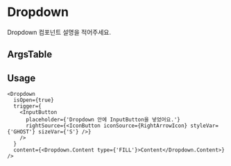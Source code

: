 
<Meta of={DropdownStories} />

# Dropdown

Dropdown 컴포넌트 설명을 적어주세요.

<Canvas of={DropdownStories.Playground} />


## ArgsTable

<ArgsTable of={Dropdown} />

<ArgsTable of={DropdownContent} />

## Usage

```
<Dropdown
  isOpen={true}
  trigger={
    <InputButton
      placeholder={'Dropdown 안에 InputButton을 넣었어요.'}
      rightSource={<IconButton iconSource={RightArrowIcon} styleVar={'GHOST'} sizeVar={'S'} />}
    />
  }
  content={<Dropdown.Content type={'FILL'}>Content</Dropdown.Content>}
/>
```


